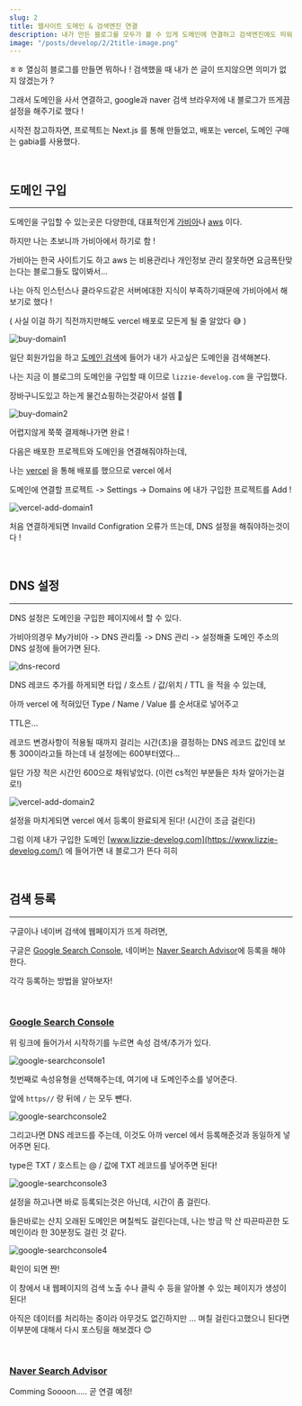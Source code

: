 ```yaml
---
slug: 2
title: 웹사이트 도메인 & 검색엔진 연결
description: 내가 만든 블로그를 모두가 볼 수 있게 도메인에 연결하고 검색엔진에도 띄워보자!
image: "/posts/develop/2/2title-image.png"
---
```


ㅎㅎ 열심히 블로그를 만들면 뭐하나 ! 검색했을 때 내가 쓴 글이 뜨지않으면 의미가 없지 않겠는가 ?

그래서 도메인을 사서 연결하고, google과 naver 검색 브라우저에 내 블로그가 뜨게끔 설정을 해주기로 했다 !

시작전 참고하자면, 프로젝트는 Next.js 를 통해 만들었고, 배포는 vercel, 도메인 구매는 gabia를 사용했다.

<br />

## 도메인 구입

---

도메인을 구입할 수 있는곳은 다양한데, 대표적인게 [가비아](https://www.gabia.com/)나 [aws](https://aws.amazon.com/ko/free/?trk=fa2d6ba3-df80-4d24-a453-bf30ad163af9&sc_channel=ps&ef_id=Cj0KCQjwmZejBhC_ARIsAGhCqndGpn1n34M8-4ykIV5sbRr8EmPXvPChCnaxjoskUyrlKzFNrxTGvy8aAtWFEALw_wcB:G:s&s_kwcid=AL!4422!3!563761819834!e!!g!!aws!15286221779!129400439466&all-free-tier.sort-by=item.additionalFields.SortRank&all-free-tier.sort-order=asc&awsf.Free%20Tier%20Types=*all&awsf.Free%20Tier%20Categories=*all) 이다.

하지만 나는 초보니까 가비아에서 하기로 함 !

가비아는 한국 사이트기도 하고 aws 는 비용관리나 개인정보 관리 잘못하면 요금폭탄맞는다는 블로그들도 많이봐서...

나는 아직 인스턴스나 클라우드같은 서버에대한 지식이 부족하기때문에 가비아에서 해보기로 했다 !

( 사실 이걸 하기 직전까지만해도 vercel 배포로 모든게 될 줄 알았다 😅 )

![buy-domain1](/posts/develop/2/buy-domain1.png)

일단 회원가입을 하고 [도메인 검색](https://domain.gabia.com/regist/regist_domain)에 들어가 내가 사고싶은 도메인을 검색해본다.

나는 지금 이 블로그의 도메인을 구입할 때 이므로 `lizzie-develog.com` 을 구입했다.

장바구니도있고 하는게 물건쇼핑하는것같아서 설렘 🤭

![buy-domain2](/posts/develop/2/buy-domain2.png)

어렵지않게 쭉쭉 결제해나가면 완료 !

다음은 배포한 프로젝트와 도메인을 연결해줘야하는데,

나는 [vercel](https://vercel.com/) 을 통해 배포를 했으므로 vercel 에서

도메인에 연결할 프로젝트 -> Settings -> Domains 에 내가 구입한 프로젝트를 Add !

![vercel-add-domain1](/posts/develop/2/vercel-add-domain1.png)

처음 연결하게되면 Invaild Configration 오류가 뜨는데, DNS 설정을 해줘야하는것이다 !

<br />

## DNS 설정

---

DNS 설정은 도메인을 구입한 페이지에서 할 수 있다.

가비아의경우 My가비아 -> DNS 관리툴 -> DNS 관리 -> 설정해줄 도메인 주소의 DNS 설정에 들어가면 된다.

![dns-record](/posts/develop/2/dns-record.png)

DNS 레코드 추가를 하게되면 타입 / 호스트 / 값/위치 / TTL 을 적을 수 있는데,

아까 vercel 에 적혀있던 Type / Name / Value 를 순서대로 넣어주고

TTL은...

레코드 변경사항이 적용될 때까지 걸리는 시간(초)을 결정하는 DNS 레코드 값인데 보통 300이라고들 하는데 내 설정에는 600부터였다...

일단 가장 적은 시간인 600으로 채워넣었다. (이런 cs적인 부분들은 차차 알아가는걸로!)

![vercel-add-domain2](/posts/develop/2/vercel-add-domain2.png)

설정을 마치게되면 vercel 에서 등록이 완료되게 된다! (시간이 조금 걸린다)

그럼 이제 내가 구입한 도메인 [www.lizzie-develog.com](https://www.lizzie-develog.com/) 에 들어가면 내 블로그가 뜬다 히히

<br />

## 검색 등록

---

구글이나 네이버 검색에 웹페이지가 뜨게 하려면,

구글은 [Google Search Console](https://search.google.com/search-console/about), 네이버는 [Naver Search Advisor](https://searchadvisor.naver.com/)에 등록을 해야한다.

각각 등록하는 방법을 알아보자!

<br />

### [Google Search Console](https://search.google.com/search-console/about)

위 링크에 들어가서 시작하기를 누르면 속성 검색/추가가 있다.

![google-searchconsole1](/posts/develop/2/google-searchconsole1.png)

첫번째로 속성유형을 선택해주는데, 여기에 내 도메인주소를 넣어준다.

앞에 `https//` 랑 뒤에 `/` 는 모두 뺀다.

![google-searchconsole2](/posts/develop/2/google-searchconsole2.png)

그리고나면 DNS 레코드를 주는데, 이것도 아까 vercel 에서 등록해준것과 동일하게 넣어주면 된다.

type은 TXT / 호스트는 @ / 값에 TXT 레코드를 넣어주면 된다!

![google-searchconsole3](/posts/develop/2/google-searchconsole3.png)

설정을 하고나면 바로 등록되는것은 아닌데, 시간이 좀 걸린다.

들은바로는 산지 오래된 도메인은 며칠씩도 걸린다는데, 나는 방금 막 산 따끈따끈한 도메인이라 한 30분정도 걸린 것 같다.

![google-searchconsole4](/posts/develop/2/google-searchconsole4.png)

확인이 되면 짠!

이 창에서 내 웹페이지의 검색 노출 수나 클릭 수 등을 알아볼 수 있는 페이지가 생성이된다!

아직은 데이터를 처리하는 중이라 아무것도 없긴하지만 ... 며칠 걸린다고했으니 된다면 이부분에 대해서 다시 포스팅을 해보겠다 😊

<br />

### [Naver Search Advisor](https://searchadvisor.naver.com/)

Comming Soooon..... 곧 연결 예정!
